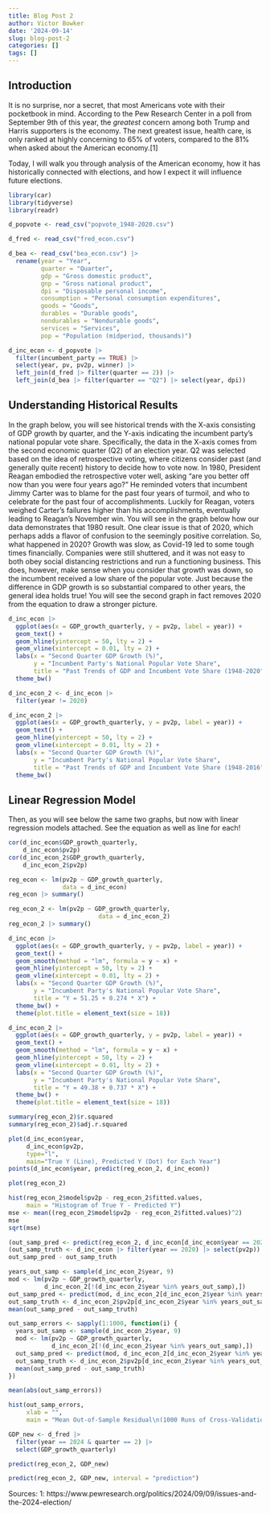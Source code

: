 ```yaml
---
title: Blog Post 2
author: Victor Bowker
date: '2024-09-14'
slug: blog-post-2
categories: []
tags: []
---
```


## Introduction
It is no surprise, nor a secret, that most Americans vote with their pocketbook in mind. 
According to the Pew Research Center in a poll from September 9th of this year, the _greatest_ concern among both Trump and Harris supporters is the economy. The next greatest issue, health care, is only ranked at highly concerning to 65% of voters, compared to the 81% when asked about the American economy.[1]

Today, I will walk you through analysis of the American economy, how it has historically connected with elections, and how I expect it will influence future elections. 


```r
library(car)
library(tidyverse)
library(readr)

```
```r
d_popvote <- read_csv("popvote_1948-2020.csv")
```

```r
d_fred <- read_csv("fred_econ.csv")
```

```r
d_bea <- read_csv("bea_econ.csv") |> 
  rename(year = "Year",
         quarter = "Quarter", 
         gdp = "Gross domestic product", 
         gnp = "Gross national product", 
         dpi = "Disposable personal income", 
         consumption = "Personal consumption expenditures", 
         goods = "Goods", 
         durables = "Durable goods", 
         nondurables = "Nondurable goods", 
         services = "Services", 
         pop = "Population (midperiod, thousands)")
```


```r
d_inc_econ <- d_popvote |> 
  filter(incumbent_party == TRUE) |> 
  select(year, pv, pv2p, winner) |> 
  left_join(d_fred |> filter(quarter == 2)) |> 
  left_join(d_bea |> filter(quarter == "Q2") |> select(year, dpi))
```


## Understanding Historical Results
  In the graph below, you will see historical trends with the X-axis consisting of GDP growth by quarter, and the Y-axis indicating the incumbent party's national popular vote share. Specifically, the data in the X-axis comes from the second economic quarter (Q2) of an election year. 
  Q2 was selected based on the idea of retrospective voting, where citizens consider past (and generally quite recent) history to decide how to vote now. In 1980, President Reagan embodied the retrospective voter well, asking "are you better off now than you were four years ago?" He reminded voters that incumbent Jimmy Carter was to blame for the past four years of turmoil, and who to celebrate for the past four of accomplishments. Luckily for Reagan, voters weighed Carter's failures higher than his accomplishments, eventually leading to Reagan's November win. You will see in the graph below how our data demonstrates that 1980 result.
  One clear issue is that of 2020, which perhaps adds a flavor of confusion to the seemingly positive correlation. So, what happened in 2020? Growth was slow, as Covid-19 led to some tough times financially. Companies were still shuttered, and it was not easy to both obey social distancing restrictions and run a functioning business. This does, however, make sense when you consider that growth was down, so the incumbent received a low share of the popular vote. Just because the difference in GDP growth is so substantial compared to other years, the general idea holds true! You will see the second graph in fact removes 2020 from the equation to draw a stronger picture.

```r
d_inc_econ |> 
  ggplot(aes(x = GDP_growth_quarterly, y = pv2p, label = year)) + 
  geom_text() + 
  geom_hline(yintercept = 50, lty = 2) + 
  geom_vline(xintercept = 0.01, lty = 2) +
  labs(x = "Second Quarter GDP Growth (%)", 
       y = "Incumbent Party's National Popular Vote Share",
       title = "Past Trends of GDP and Incumbent Vote Share (1948-2020") + 
  theme_bw()
```

```r
d_inc_econ_2 <- d_inc_econ |>
  filter(year != 2020)
```

```r
d_inc_econ_2 |> 
  ggplot(aes(x = GDP_growth_quarterly, y = pv2p, label = year)) + 
  geom_text() + 
  geom_hline(yintercept = 50, lty = 2) + 
  geom_vline(xintercept = 0.01, lty = 2) + 
  labs(x = "Second Quarter GDP Growth (%)", 
       y = "Incumbent Party's National Popular Vote Share",
       title = "Past Trends of GDP and Incumbent Vote Share (1948-2016") + 
  theme_bw()
```
## Linear Regression Model

Then, as you will see below the same two graphs, but now with linear regression models attached. See the equation as well as line for each!
```r
cor(d_inc_econ$GDP_growth_quarterly, 
    d_inc_econ$pv2p)
cor(d_inc_econ_2$GDP_growth_quarterly, 
    d_inc_econ_2$pv2p)
```
```r
reg_econ <- lm(pv2p ~ GDP_growth_quarterly, 
               data = d_inc_econ)
reg_econ |> summary()

reg_econ_2 <- lm(pv2p ~ GDP_growth_quarterly, 
                         data = d_inc_econ_2)
reg_econ_2 |> summary()
```

```r
d_inc_econ |> 
  ggplot(aes(x = GDP_growth_quarterly, y = pv2p, label = year)) + 
  geom_text() + 
  geom_smooth(method = "lm", formula = y ~ x) +
  geom_hline(yintercept = 50, lty = 2) + 
  geom_vline(xintercept = 0.01, lty = 2) + 
  labs(x = "Second Quarter GDP Growth (%)", 
       y = "Incumbent Party's National Popular Vote Share", 
       title = "Y = 51.25 + 0.274 * X") + 
  theme_bw() + 
  theme(plot.title = element_text(size = 18))
```

```r
d_inc_econ_2 |> 
  ggplot(aes(x = GDP_growth_quarterly, y = pv2p, label = year)) + 
  geom_text() + 
  geom_smooth(method = "lm", formula = y ~ x) +
  geom_hline(yintercept = 50, lty = 2) + 
  geom_vline(xintercept = 0.01, lty = 2) + 
  labs(x = "Second Quarter GDP Growth (%)", 
       y = "Incumbent Party's National Popular Vote Share", 
       title = "Y = 49.38 + 0.737 * X") + 
  theme_bw() + 
  theme(plot.title = element_text(size = 18))
```

```r
summary(reg_econ_2)$r.squared
summary(reg_econ_2)$adj.r.squared
```

```r
plot(d_inc_econ$year, 
     d_inc_econ$pv2p, 
     type="l",
     main="True Y (Line), Predicted Y (Dot) for Each Year")
points(d_inc_econ$year, predict(reg_econ_2, d_inc_econ))
```

```r
plot(reg_econ_2)
```

```r
hist(reg_econ_2$model$pv2p - reg_econ_2$fitted.values, 
     main = "Histogram of True Y - Predicted Y")
mse <- mean((reg_econ_2$model$pv2p - reg_econ_2$fitted.values)^2)
mse
sqrt(mse)
```
```r
(out_samp_pred <- predict(reg_econ_2, d_inc_econ[d_inc_econ$year == 2020,]))
(out_samp_truth <- d_inc_econ |> filter(year == 2020) |> select(pv2p))
out_samp_pred - out_samp_truth 
```
```r
years_out_samp <- sample(d_inc_econ_2$year, 9) 
mod <- lm(pv2p ~ GDP_growth_quarterly, 
          d_inc_econ_2[!(d_inc_econ_2$year %in% years_out_samp),])
out_samp_pred <- predict(mod, d_inc_econ_2[d_inc_econ_2$year %in% years_out_samp,])
out_samp_truth <- d_inc_econ_2$pv2p[d_inc_econ_2$year %in% years_out_samp]
mean(out_samp_pred - out_samp_truth)
```

```r
out_samp_errors <- sapply(1:1000, function(i) {
  years_out_samp <- sample(d_inc_econ_2$year, 9) 
  mod <- lm(pv2p ~ GDP_growth_quarterly, 
            d_inc_econ_2[!(d_inc_econ_2$year %in% years_out_samp),])
  out_samp_pred <- predict(mod, d_inc_econ_2[d_inc_econ_2$year %in% years_out_samp,])
  out_samp_truth <- d_inc_econ_2$pv2p[d_inc_econ_2$year %in% years_out_samp]
  mean(out_samp_pred - out_samp_truth)
})

mean(abs(out_samp_errors))

hist(out_samp_errors,
     xlab = "",
     main = "Mean Out-of-Sample Residual\n(1000 Runs of Cross-Validation)")
```

```r
GDP_new <- d_fred |> 
  filter(year == 2024 & quarter == 2) |> 
  select(GDP_growth_quarterly)
```

```r
predict(reg_econ_2, GDP_new)
```

```r
predict(reg_econ_2, GDP_new, interval = "prediction")
```


Sources:
1: https://www.pewresearch.org/politics/2024/09/09/issues-and-the-2024-election/

